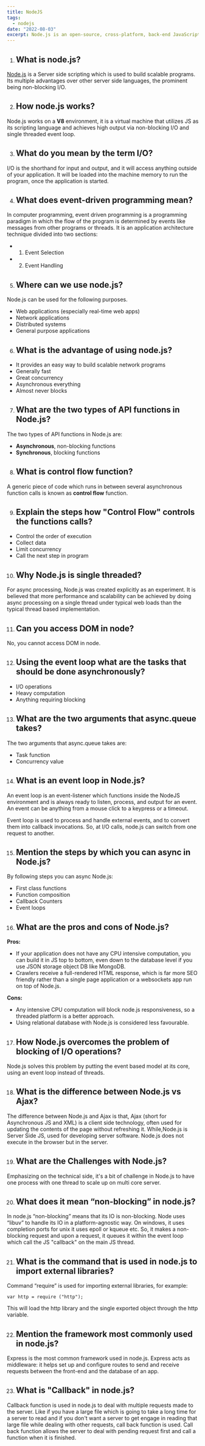 ```yaml
---
title: NodeJS
tags:
  - nodejs
date: "2022-08-03"
excerpt: Node.js is an open-source, cross-platform, back-end JavaScript runtime environment that runs on the V8 engine and executes JavaScript code outside a web browser, which was designed to build scalable network applications.
---
```


01. ## What is node.js?

[<span className="link">Node.js</span>](https://en.wikipedia.org/wiki/Node.js) is a Server side scripting which is used to build scalable programs. Its multiple advantages over other server side languages, the prominent being non-blocking I/O.

02. ## How node.js works?

Node.js works on a **V8** environment, it is a virtual machine that utilizes JS as its scripting language and achieves high output via non-blocking I/O and single threaded event loop.

03. ## What do you mean by the term I/O?

I/O is the shorthand for input and output, and it will access anything outside of your application. It will be loaded into the machine memory to run the program, once the application is started.

04. ## What does event-driven programming mean?

In computer programming, event driven programming <span className="yellowHighlight">is a programming paradigm in which the flow of the program is determined by events like messages from other programs or threads.</span> It is an application architecture technique divided into two sections:
- 1) Event Selection 
- 2) Event Handling

05. ## Where can we use node.js?

Node.js can be used for the following purposes.

- Web applications (especially real-time web apps)
- Network applications
- Distributed systems
- General purpose applications

06. ## What is the advantage of using node.js?

- It provides an easy way to build scalable network programs
- Generally fast
- Great concurrency
- Asynchronous everything
- Almost never blocks

07. ## What are the two types of API functions in Node.js?

The two types of API functions in Node.js are:

- **Asynchronous**, non-blocking functions
- **Synchronous**, blocking functions

08. ## What is control flow function?

A generic piece of code which runs in between several asynchronous function calls is known as **control flow** function.

09. ## Explain the steps how "Control Flow" controls the functions calls?

- Control the order of execution
- Collect data
- Limit concurrency
- Call the next step in program

10. ## Why Node.js is single threaded?

For async processing, Node.js was created explicitly as an experiment. It is believed that more performance and scalability can be achieved by doing async processing on a single thread under typical web loads than the typical thread based implementation.

11. ## Can you access DOM in node?

No, you cannot access DOM in node.

12. ## Using the event loop what are the tasks that should be done asynchronously?

- I/O operations
- Heavy computation
- Anything requiring blocking

13. ## What are the two arguments that async.queue takes?

The two arguments that async.queue takes are:

- Task function
- Concurrency value

14. ## What is an event loop in Node.js?

An event loop is an event-listener which functions inside the NodeJS environment and is always ready to listen, process, and output for an event. An event can be anything from a mouse click to a keypress or a timeout.

Event loop is used to process and handle external events, and to convert them into callback invocations. So, at I/O calls, node.js can switch from one request to another.

15. ##  Mention the steps by which you can async in Node.js?

By following steps you can async Node.js:

- First class functions
- Function composition
- Callback Counters
- Event loops

16. ## What are the pros and cons of Node.js?

**Pros:**

- If your application does not have any CPU intensive computation, you can build it in JS top to bottom, even down to the database level if you use JSON storage object DB like MongoDB.
- Crawlers receive a full-rendered HTML response, which is far more SEO friendly rather than a single page application or a websockets app run on top of Node.js.

**Cons:**

- Any intensive CPU computation will block node.js responsiveness, so a threaded platform is a better approach.
- Using relational database with Node.js is considered less favourable.

17. ## How Node.js overcomes the problem of blocking of I/O operations?

Node.js solves this problem by putting the event based model at its core, using an event loop instead of threads.

18. ##  What is the difference between Node.js vs Ajax?

The difference between Node.js and Ajax is that, Ajax (short for Asynchronous JS and XML) is a client side technology, often used for updating the contents of the page without refreshing it. While,Node.js is Server Side JS, used for developing server software. Node.js does not execute in the browser but in the server.

19. ## What are the Challenges with Node.js?

Emphasizing on the technical side, it's a bit of challenge in Node.js to have one process with one thread to scale up on multi core server. 

20. ## What does it mean “non-blocking” in node.js?

In node.js “non-blocking” means that its IO is non-blocking. Node uses “libuv” to handle its IO in a platform-agnostic way. On windows, it uses completion ports for unix it uses epoll or kqueue etc. So, it makes a non-blocking request and upon a request, it queues it within the event loop which call the JS "callback" on the main JS thread.

21. ## What is the command that is used in node.js to import external libraries?

Command “require” is used for importing external libraries, for example: 

```
var http = require ("http");
```

This will load the http library and the single exported object through the http variable.

22. ## Mention the framework most commonly used in node.js?

<span className="yellowHighlight">Express</span> is the most common framework used in node.js. Express acts as middleware: it helps set up and configure routes to send and receive requests between the front-end and the database of an app.

23. ## What is "Callback" in node.js?

Callback function is used in node.js to deal with multiple requests made to the server. Like if you have a large file which is going to take a long time for a server to read and if you don't want a server to get engage in reading that large file while dealing with other requests, call back function is used. Call back function allows the server to deal with pending request first and call a function when it is finished.

